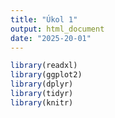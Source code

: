 ```yaml
---
title: "Úkol 1"
output: html_document
date: "2025-20-01"
---
```


```r
library(readxl)
library(ggplot2)
library(dplyr)
library(tidyr)
library(knitr)
``` 